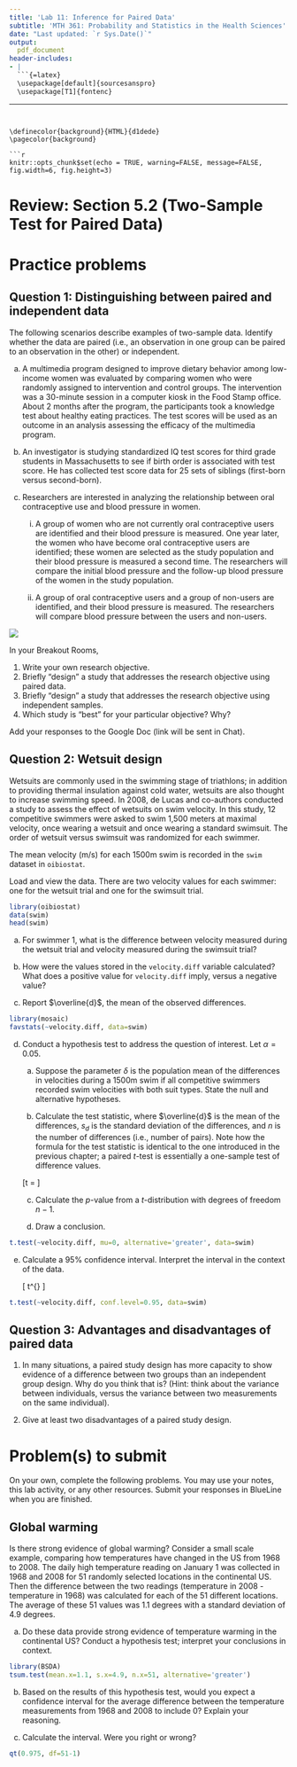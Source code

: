 ---
title: 'Lab 11: Inference for Paired Data'
subtitle: 'MTH 361: Probability and Statistics in the Health Sciences'
date: "Last updated: `r Sys.Date()`"
output: 
  pdf_document
header-includes:
- |
  ```{=latex}
  \usepackage[default]{sourcesanspro}
  \usepackage[T1]{fontenc}
  ```
---

\definecolor{background}{HTML}{d1dede}
\pagecolor{background}

```{r setup, include=FALSE}
knitr::opts_chunk$set(echo = TRUE, warning=FALSE, message=FALSE, fig.width=6, fig.height=3)
```

# Review: Section 5.2 (Two-Sample Test for Paired Data)

\pagebreak

# Practice problems

## Question 1: Distinguishing between paired and independent data

The following scenarios describe examples of two-sample data. Identify whether the data are paired (i.e., an observation in one group can be paired to an observation in the other) or independent.

a) A multimedia program designed to improve dietary behavior among low-income women was evaluated by comparing women who were randomly assigned to intervention and control groups. The intervention was a 30-minute session in a computer kiosk in the Food Stamp office. About 2 months after the program, the participants took a knowledge test about healthy eating practices. The test scores will be used as an outcome in an analysis assessing the efficacy of the multimedia program.

\vfill

b) An investigator is studying standardized IQ test scores for third grade students in Massachusetts to see if birth order is associated with test score. He has collected test score data for 25 sets of siblings (first-born versus second-born).

\vfill

c) Researchers are interested in analyzing the relationship between oral contraceptive use and blood pressure in women.
    
    i. A group of women who are not currently oral contraceptive users are identified and their blood pressure is measured. One year later, the women who have become oral contraceptive users are identified; these women are selected as the study population and their blood pressure is measured a second time. The researchers will compare the initial blood pressure and the follow-up blood pressure of the women in the study population.
        
    ii. A group of oral contraceptive users and a group of non-users are identified, and their blood pressure is measured. The researchers will compare blood pressure between the users and non-users.

\vfill

\pagebreak

![](Discuss.png)

In your Breakout Rooms, 

1. Write your own research objective.
2. Briefly "design" a study that addresses the research objective using paired data.
3. Briefly "design" a study that addresses the research objective using independent samples.
4. Which study is "best" for your particular objective? Why?

Add your responses to the Google Doc (link will be sent in Chat).


\pagebreak

## Question 2: Wetsuit design

Wetsuits are commonly used in the swimming stage of triathlons; in addition to providing thermal insulation against cold water, wetsuits are also thought to increase swimming speed. In 2008, de Lucas and co-authors conducted a study to assess the effect of wetsuits on swim velocity. In this study, 12 competitive swimmers were asked to swim 1,500 meters at maximal velocity, once wearing a wetsuit and once wearing a standard swimsuit. The order of wetsuit versus swimsuit was randomized for each swimmer.

The mean velocity (m/s) for each 1500m swim is recorded in the `swim` dataset in `oibiostat`.

Load and view the data. There are two velocity values for each swimmer: one for the wetsuit trial and one for the swimsuit trial.

```{r}
library(oibiostat)
data(swim)
head(swim)
```

a) For swimmer 1, what is the difference between velocity measured during the wetsuit trial and velocity measured during the swimsuit trial?

\vfill

b) How were the values stored in the `velocity.diff` variable calculated? What does a positive value for `velocity.diff` imply, versus a negative value?

\vfill

c) Report $\overline{d}$, the mean of the observed differences.

```{r}
library(mosaic)
favstats(~velocity.diff, data=swim)
```

\vfill

\pagebreak

d) Conduct a hypothesis test to address the question of interest. Let $\alpha = 0.05$.

    a) Suppose the parameter $\delta$ is the population mean of the differences in velocities during a 1500m swim if all competitive swimmers recorded swim velocities with both suit types. State the null and alternative hypotheses.
    
    b) Calculate the test statistic, where $\overline{d}$ is the mean of the differences, $s_d$ is the standard deviation of the differences, and $n$ is the number of differences (i.e., number of pairs). Note how the formula for the test statistic is identical to the one introduced in the previous chapter; a paired $t$-test is essentially a one-sample test of difference values.
    
    \[t = \dfrac{\overline{d} - \delta_0}{s_{d}/ \sqrt{n}} \]
    
    c) Calculate the $p$-value from a $t$-distribution with degrees of freedom $n - 1$.
    
    d) Draw a conclusion.

\vfill

```{r}
t.test(~velocity.diff, mu=0, alternative='greater', data=swim)
```

e) Calculate a 95\% confidence interval. Interpret the interval in the context of the data.

    \[\overline{d} \pm  t^{\star} \times \dfrac{s_d}{\sqrt{n}}\]

\vfill

```{r}
t.test(~velocity.diff, conf.level=0.95, data=swim)
```   
    
\pagebreak

## Question 3: Advantages and disadvantages of paired data

1. In many situations, a paired study design has more capacity to show evidence of a difference between two groups than an independent group design. Why do you think that is? (Hint: think about the variance between individuals, versus the variance between two measurements on the same individual).

\vfill

2. Give at least two disadvantages of a paired study design.

\vfill


\pagebreak

# Problem(s) to submit

On your own, complete the following problems. You may use your notes, this lab activity, or any other resources. Submit your responses in BlueLine when you are finished.

## Global warming

Is there strong evidence of global warming? Consider a small scale example, comparing how temperatures have changed in the US from 1968 to 2008. The daily high temperature reading on January 1 was collected in 1968 and 2008 for 51 randomly selected locations in the continental US. Then the difference between the two readings (temperature in 2008 - temperature in 1968) was calculated for each of the 51 different locations. The average of these 51 values was 1.1 degrees with a standard deviation of 4.9 degrees.

a) Do these data provide strong evidence of temperature warming in the continental US? Conduct a hypothesis test; interpret your conclusions in context.

```{r}
library(BSDA)
tsum.test(mean.x=1.1, s.x=4.9, n.x=51, alternative='greater')
```
\vfill

b) Based on the results of this hypothesis test, would you expect a confidence interval for the average difference between the temperature measurements from 1968 and 2008 to include 0? Explain your reasoning.

\vfill

c) Calculate the interval. Were you right or wrong?

\vfill

```{r}
qt(0.975, df=51-1)
```
